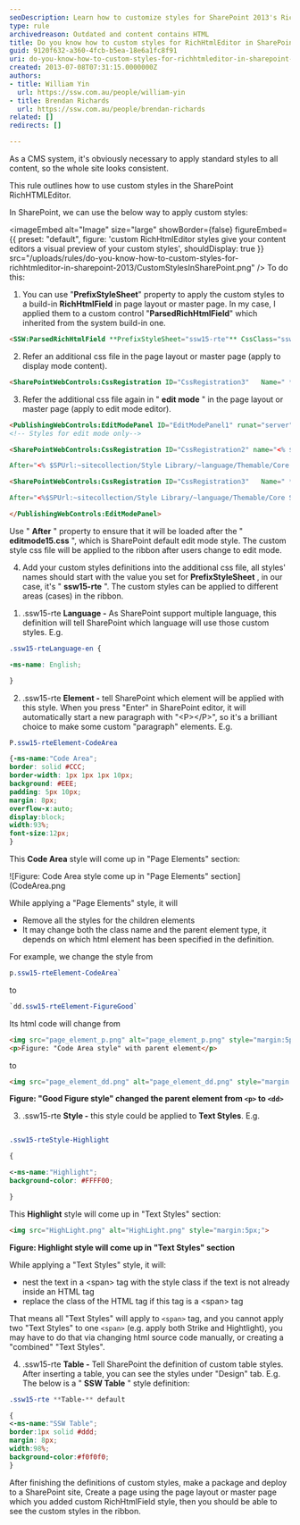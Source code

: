 ```yaml
---
seoDescription: Learn how to customize styles for SharePoint 2013's RichHtmlEditor using PrefixStyleSheet and CSS files for consistent site branding.
type: rule
archivedreason: Outdated and content contains HTML
title: Do you know how to custom styles for RichHtmlEditor in SharePoint 2013?
guid: 9120f632-a360-4fcb-b5ea-18e6a1fc8f91
uri: do-you-know-how-to-custom-styles-for-richhtmleditor-in-sharepoint-2013
created: 2013-07-08T07:31:15.0000000Z
authors:
- title: William Yin
  url: https://ssw.com.au/people/william-yin
- title: Brendan Richards
  url: https://ssw.com.au/people/brendan-richards
related: []
redirects: []

---
```


As a CMS system, it's obviously necessary to apply standard styles to all content, so the whole site looks consistent.

This rule outlines how to use custom styles in the SharePoint  RichHTMLEditor.

In SharePoint, we can use the below way to apply custom styles:


<imageEmbed
  alt="Image"
  size="large"
  showBorder={false}
  figureEmbed={{
    preset: "default",
    figure: 'custom RichHtmlEditor styles give your content editors a visual preview of your custom styles',
    shouldDisplay: true
  }}
  src="/uploads/rules/do-you-know-how-to-custom-styles-for-richhtmleditor-in-sharepoint-2013/CustomStylesInSharePoint.png"
/>
To do this:

1. You can use "**PrefixStyleSheet**" property to apply the custom styles to a build-in **RichHtmlField** in page layout or master page. In my case, I applied them to a custom control "**ParsedRichHtmlField**" which inherited from the system build-in one.

``` html
<SSW:ParsedRichHtmlField **PrefixStyleSheet="ssw15-rte"** CssClass="ssw-inputeditorfield" id="Content" FieldName="PublishingPageContent" InputFieldLabel="Rule Summary Info" runat="server"/>
```

2. Refer an additional css file in the page layout or master page (apply to display mode content).

``` html
<SharePointWebControls:CssRegistration ID="CssRegistration3"   Name=" **Themable/ssw.core.styles.v15.css** " runat="server"  EnableCssTheming="True"/>
```

3. Refer the additional css file again in " **edit mode** " in the page layout or master page (apply to edit mode editor).

``` html
<PublishingWebControls:EditModePanel ID="EditModePanel1" runat="server">
<!-- Styles for edit mode only-->

<SharePointWebControls:CssRegistration ID="CssRegistration2" name="<% $SPUrl:~sitecollection/Style Library/~language/Themable/Core Styles/editmode15.css %>"

After="<% $SPUrl:~sitecollection/Style Library/~language/Themable/Core Styles/pagelayouts15.css >" runat="server"/>

<SharePointWebControls:CssRegistration ID="CssRegistration3"   Name=" **Themable/ssw.core.styles.v15.css** " runat="server"  EnableCssTheming="True"

After="<%$SPUrl:~sitecollection/Style Library/~language/Themable/Core Styles/ **editmode15.css** >" />

</PublishingWebControls:EditModePanel>
```

Use " **After** " property to ensure that it will be loaded after the " **editmode15.css** ", which is SharePoint default edit mode style. The custom style css file will be applied to the ribbon after users change to edit mode.

4. Add your custom styles definitions into the additional css file, all styles' names should start with the value you set for  **PrefixStyleSheet** , in our case, it's " **ssw15-rte** ". The custom styles can be applied to different areas (cases) in the ribbon.

1) .ssw15-rte **Language -** As SharePoint support multiple language, this definition will tell SharePoint which language will use those custom styles. E.g.

``` css
.ssw15-rteLanguage-en {

-ms-name: English;

}
```

2) .ssw15-rte **Element -** tell SharePoint which element will be applied with this style. When you press "Enter" in SharePoint editor, it will automatically start a new paragraph with "&lt;P&gt;&lt;/P&gt;", so it's a brilliant choice to make some custom "paragraph" elements. E.g.

``` css
P.ssw15-rteElement-CodeArea

{-ms-name:"Code Area";
border: solid #CCC;
border-width: 1px 1px 1px 10px;
background: #EEE;
padding: 5px 10px;
margin: 8px;
overflow-x:auto;
display:block;
width:93%;
font-size:12px;
}
```

This  **Code Area** style will come up in "Page Elements" section:

![Figure: Code Area style come up in "Page Elements" section](CodeArea.png

While applying a "Page Elements" style, it will

* Remove all the styles for the children elements
* It may change both the class name and the parent element type, it depends on which html element has been specified in the definition.

For example, we change the style from

``` css
p.ssw15-rteElement-CodeArea`
```

to

``` css
`dd.ssw15-rteElement-FigureGood`
```

Its html code will change from

``` html
<img src="page_element_p.png" alt="page_element_p.png" style="margin:5px;width:650px;">
<p>Figure: "Code Area style" with parent element</p>

```

to

``` html
<img src="page_element_dd.png" alt="page_element_dd.png" style="margin:5px;width:650px;"><span style="color:#555555;font-size:11px;font-weight:bold;">
```

**Figure: "Good Figure style" changed the parent element from `<p>` to `<dd>`**

3) .ssw15-rte **Style -** this style could be applied to **Text Styles**. E.g.

``` css

.ssw15-rteStyle-Highlight

{

<-ms-name:"Highlight";
background-color: #FFFF00;

}

```

This  **Highlight** style will come up in "Text Styles" section:

``` html
<img src="HighLight.png" alt="HighLight.png" style="margin:5px;">
```

**Figure: Highlight style will come up in "Text Styles" section**

While applying a "Text Styles" style, it will:

* nest the text in a &lt;span&gt; tag with the style class if the text is not already inside an HTML tag
* replace the class of the HTML tag if this tag is a &lt;span&gt; tag

That means all "Text Styles" will apply to `<span>` tag, and you cannot apply two "Text Styles" to one `<span>` (e.g. apply both Strike and Hightlight), you may have to do that via changing html source code manually, or creating a "combined" "Text Styles".

4) .ssw15-rte **Table -** Tell SharePoint the definition of custom table styles. After inserting a table, you can see the styles under "Design" tab. E.g. The below is a " **SSW Table** " style definition:

``` css
.ssw15-rte **Table-** default

{
<-ms-name:"SSW Table";
border:1px solid #ddd;
margin: 8px;
width:98%;
background-color:#f0f0f0;
}

```

After finishing the definitions of custom styles, make a package and deploy to a SharePoint site, Create a page using the page layout or master page which you added custom RichHtmlField style, then you should be able to see the custom styles in the ribbon.